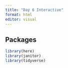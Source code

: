 ```yaml
---
title: "Day 6 Interactive"
format: html
editor: visual
---
```


## Packages

```r
library(here)
library(janitor)
library(tidyverse)
```
